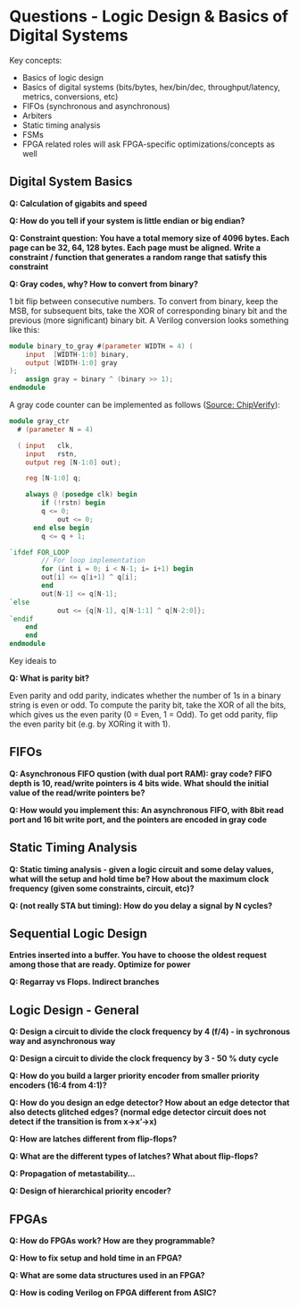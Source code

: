 # Questions - Logic Design & Basics of Digital Systems

Key concepts:

- Basics of logic design
- Basics of digital systems (bits/bytes, hex/bin/dec, throughput/latency, metrics, conversions, etc)
- FIFOs (synchronous and asynchronous)
- Arbiters
- Static timing analysis
- FSMs
- FPGA related roles will ask FPGA-specific optimizations/concepts as well

## Digital System Basics

**Q: Calculation of gigabits and speed**

**Q: How do you tell if your system is little endian or big endian?**

**Q: Constraint question: You have a total memory size of 4096 bytes. Each page can be 32, 64, 128 bytes. Each page must be aligned. Write a constraint / function that generates a random range that satisfy this constraint**

**Q: Gray codes, why? How to convert from binary?**

1 bit flip between consecutive numbers. To convert from binary, keep the MSB, for subsequent bits, take the XOR of corresponding binary bit and the previous (more significant) binary bit. A Verilog conversion looks something like this:

```verilog
module binary_to_gray #(parameter WIDTH = 4) (
    input  [WIDTH-1:0] binary,
    output [WIDTH-1:0] gray
);
    assign gray = binary ^ (binary >> 1);
endmodule
```

A gray code counter can be implemented as follows ([Source: ChipVerify](https://www.chipverify.com/verilog/verilog-gray-counter)):

```verilog
module gray_ctr
  # (parameter N = 4)

  (	input 	clk,
	input 	rstn,
	output reg [N-1:0] out);

	reg [N-1:0] q;

	always @ (posedge clk) begin
		if (!rstn) begin
    	q <= 0;
    		out <= 0;
      end else begin
  		q <= q + 1;

`ifdef FOR_LOOP
        // For loop implementation
    	for (int i = 0; i < N-1; i= i+1) begin
      	out[i] <= q[i+1] ^ q[i];
    	end
    	out[N-1] <= q[N-1];
`else
			out <= {q[N-1], q[N-1:1] ^ q[N-2:0]};
`endif
    end
	end
endmodule
```

Key ideais to 

**Q: What is parity bit?**

Even parity and odd parity, indicates whether the number of 1s in a binary string is even or odd. To compute the parity bit, take the XOR of all the bits, which gives us the even parity (0 = Even, 1 = Odd). To get odd parity, flip the even parity bit (e.g. by XORing it with 1).

## FIFOs

**Q: Asynchronous FIFO qustion (with dual port RAM): gray code? FIFO depth is 10, read/write pointers is 4 bits wide. What should the initial value of the read/write pointers be?**

**Q: How would you implement this: An asynchronous FIFO, with 8bit read port and 16 bit write port, and the pointers are encoded in gray code**



## Static Timing Analysis

**Q: Static timing analysis - given a logic circuit and some delay values, what will the setup and hold time be? How about the maximum clock frequency (given some constraints, circuit, etc)?**

**Q: (not really STA but timing): How do you delay a signal by N cycles?**

## Sequential Logic Design

**Entries inserted into a buffer. You have to choose the oldest request among those that are ready. Optimize for power**

**Q: Regarray vs Flops. Indirect branches**

## Logic Design - General

**Q: Design a circuit to divide the clock frequency by 4 (f/4) - in sychronous way and asynchronous way**

**Q: Design a circuit to divide the clock frequency by 3 - 50 % duty cycle**

**Q: How do you build a larger priority encoder from smaller priority encoders (16:4 from 4:1)?**

**Q: How do you design an edge detector? How about an edge detector that also detects glitched edges? (normal edge detector circuit does not detect if the transition is from x->x'->x)**

**Q: How are latches different from flip-flops?**

**Q: What are the different types of latches? What about flip-flops?**

**Q: Propagation of metastability...**

**Q: Design of hierarchical priority encoder?**

## FPGAs 

**Q: How do FPGAs work? How are they programmable?**

**Q: How to fix setup and hold time in an FPGA?**

**Q: What are some data structures used in an FPGA?**

**Q: How is coding Verilog on FPGA different from ASIC?**